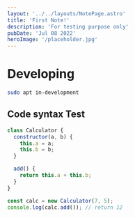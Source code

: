 ```yaml
---
layout: '../../layouts/NotePage.astro'
title: 'First Note!'
description: 'For testing purpose only'
pubDate: 'Jul 08 2022'
heroImage: '/placeholder.jpg'
---
```


# Developing

```bash
sudo apt in-development
```

## Code syntax Test

```js
class Calculator {
  constructor(a, b) {
    this.a = a;
    this.b = b;
  }

  add() {
    return this.a + this.b;
  }
}

const calc = new Calculator(7, 5);
console.log(calc.add()); // return 12
```

